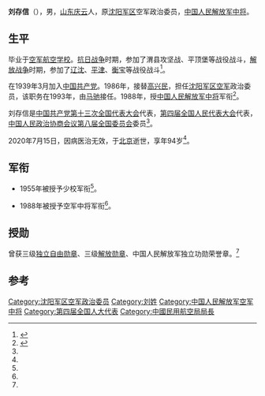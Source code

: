 '''刘存信'''（{{bd|1926年||2020年|7月15日|catIdx=Liu}}），男，[[山东省|山东]][[庆云县|庆云]]人，原[[中国人民解放军沈阳军区|沈阳军区]]空军政治委员，[[中国人民解放军中将|中国人民解放军中将]]。

== 生平 ==
毕业于[[空军航空学校|空军航空学校]]。[[中国抗日战争|抗日战争]]时期，参加了渭县攻坚战、平顶堡等战役战斗，[[第二次国共内战|解放战争]]时期，参加了[[辽沈战役|辽沈]]、[[平津战役|平津]]、[[衡宝战役|衡宝]]等战役战斗<ref name=":0">{{Cite web|title=刘存信同志逝世|url=http://www.xinhuanet.com/politics/2020-08/19/c_1126386435.htm|accessdate=2020-08-20|author=新华社北京|date=2020-08-19|format=|publisher=新华网|language=|archive-date=2020-09-11|archive-url=https://web.archive.org/web/20200911183125/http://www.xinhuanet.com/politics/2020-08/19/c_1126386435.htm|dead-url=no}}</ref>。

在1939年3月加入[[中国共产党|中国共产党]]。1986年，接替[[高兴民|高兴民]]，担任[[沈阳军区空军|沈阳军区空军]]政治委员，该职务在1993年，由[[马驰|马驰]]接任。1988年，授[[中国人民解放军中将|中国人民解放军中将]]军衔<ref>{{citenews|author=徐平|title=重新实行军衔制|url=http://chn.chinamil.com.cn/jfdg/2011-07/13/content_4473591.htm|accessdate=2012-05-05|newspaper=中国军网|deadurl=yes|archiveurl=https://web.archive.org/web/20130511192908/http://chn.chinamil.com.cn/jfdg/2011-07/13/content_4473591.htm|archivedate=2013-05-11}}</ref>。

刘存信是[[中国共产党第十三次全国代表大会|中国共产党第十三次全国代表大会]]代表，[[第四届全国人民代表大会|第四届全国人民代表大会]]代表，[[中国人民政治协商会议第八届全国委员会委员名单|中国人民政治协商会议第八届全国委员会]]委员<ref name=":0" />。

2020年7月15日，因病医治无效，于[[北京市|北京]]逝世，享年94岁<ref name=":0" />。

== 军衔 ==

* 1955年被授予少校军衔<ref name=":0" />。

* 1988年被授予空军中将军衔<ref name=":0" />。

== 授勋 ==
曾获三级[[独立自由勋章|独立自由勋章]]、三级[[解放勋章|解放勋章]]、中国人民解放军独立功勋荣誉章。<ref name=":0" />

== 参考 ==
{{reflist}}
{{start box}}
{{s-mil}}
{{succession box|[[高兴民|高兴民]]|[[马驰|马驰]]|[[中国人民解放军|中国人民解放军]][[沈阳军区空军|沈阳军区空军]]政治委员|1986年1月-1993年1月}}
{{end box}}
{{中国军事人物小作品}}

[[Category:沈阳军区空军政治委员|Category:沈阳军区空军政治委员]]
[[Category:刘姓|Category:刘姓]]
[[Category:中国人民解放军空军中将|Category:中国人民解放军空军中将]]
[[Category:第四届全国人大代表|Category:第四届全国人大代表]]
[[Category:中國民用航空局局長|Category:中國民用航空局局長]]